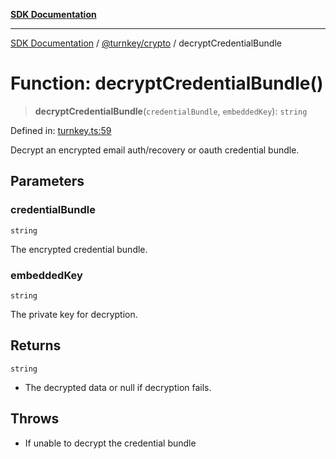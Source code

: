 [**SDK Documentation**](../../../README.mdx)

***

[SDK Documentation](../../../packages.mdx) / [@turnkey/crypto](../README.mdx) / decryptCredentialBundle

# Function: decryptCredentialBundle()

> **decryptCredentialBundle**(`credentialBundle`, `embeddedKey`): `string`

Defined in: [turnkey.ts:59](https://github.com/tkhq/sdk/blob/3a88af7d1d927c6022706911d6af0f92f1440e00/packages/crypto/src/turnkey.ts#L59)

Decrypt an encrypted email auth/recovery or oauth credential bundle.

## Parameters

### credentialBundle

`string`

The encrypted credential bundle.

### embeddedKey

`string`

The private key for decryption.

## Returns

`string`

- The decrypted data or null if decryption fails.

## Throws

- If unable to decrypt the credential bundle
